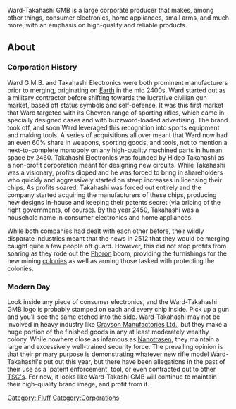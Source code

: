 {{BayPage}}
{{toc_right}}<onlyinclude>Ward-Takahashi GMB is a large corporate producer that makes, among other things, consumer electronics, home appliances, small arms, and much more, with an emphasis on high-quality and reliable products.</onlyinclude>

==About==

===Corporation History===

Ward G.M.B. and Takahashi Electronics were both prominent manufacturers prior to merging, originating on [[Earth]] in the mid 2400s.
Ward started out as a military contractor before shifting towards the lucrative civilian gun market, based off status symbols and self-defense. It was this first market that Ward targeted with its Chevron range of sporting rifles, which came in specially designed cases and with buzzword-loaded advertising. The brand took off, and soon Ward leveraged this recognition into sports equipment and making tools. A series of acquisitions all over meant that Ward now had an even 60% share in weapons, sporting goods, and tools, not to mention a next-to-complete monopoly on any high-quality machined parts in human space by 2460.
Takahashi Electronics was founded by Hideo Takahashi as a non-profit corporation meant for designing new circuits. While Takahashi was a visionary, profits dipped and he was forced to bring in shareholders who quickly and aggressively started on steep increases in licensing their chips. As profits soared, Takahashi was forced out entirely and the company started acquiring the manufacturers of these chips, producing new designs in-house and keeping their patents secret (via bribing of the right governments, of course). By the year 2450, Takahashi was a household name in consumer electronics and home appliances.

While both companies had dealt with each other before, their wildly disparate industries meant that the news in 2512 that they would be merging caught quite a few people off guard. However, this did not stop profits from soaring as they rode out the [[Phoron]] boom, providing the furnishings for the new mining [[colonies]] as well as arming those tasked with protecting the colonies.

===Modern Day===

Look inside any piece of consumer electronics, and the Ward-Takahashi GMB logo is probably stamped on each and every chip inside. Pick up a gun and you'll see the same etched into the side. Ward-Takahashi may not be involved in heavy industry like [[Grayson Manufactories Ltd.]], but they make a huge portion of the finished goods in any at least moderately wealthy colony. While nowhere close as infamous as [[Nanotrasen]], they maintain a large and excessively well-trained security force. The prevailing opinion is that their primary purpose is demonstrating whatever new rifle model Ward-Takahashi's put out this year, but there have been allegations in the past of their use as a 'patent enforcement' tool, or even contracted out to other [[Trans-Stellar_Corporations|TSC's]]. For now, it looks like Ward-Takashi GMB will continue to maintain their high-quality brand image, and profit from it.

[[Category: Fluff]]
[[Category:Corporations]]